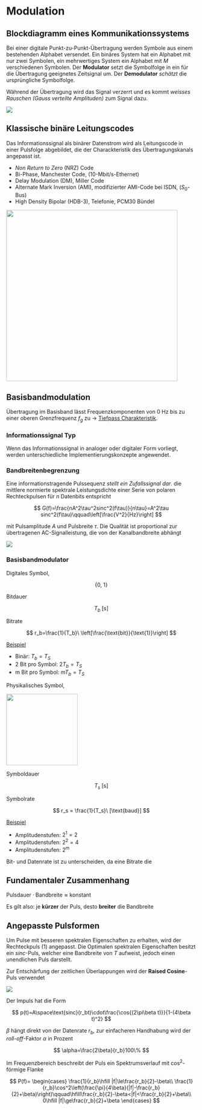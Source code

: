 # Modulation

## Blockdiagramm eines Kommunikationssystems

Bei einer digitale Punkt-zu-Punkt-Übertragung werden Symbole aus einem bestehenden Alphabet versendet. Ein binäres System hat ein Alphabet mit nur zwei Symbolen, ein mehrwertiges System ein Alphabet mit $M$ verschiedenen Symbolen. Der **Modulator** setzt die Symbolfolge in ein für die Übertragung geeignetes Zeitsignal um. Der **Demodulator** *schätzt* die ursprüngliche Symbolfolge.

Während der Übertragung wird das Signal verzerrt und es kommt *weisses Rauschen* *(Gauss verteilte Amplituden)* zum Signal dazu.

![](images/05_SchemaUebertrager.png)

## Klassische binäre Leitungscodes

Das Informationssignal als binärer Datenstrom wird als Leitungscode in einer Pulsfolge abgebildet, die der Charackteristik des Übertragungskanals angepasst ist.

-   *Non Return to Zero* (NRZ) Code
-   Bi-Phase, Manchester Code, (10-Mbit/s-Ethernet)
-   Delay Modulation (DM), Miller Code
-   Alternate Mark Inversion (AMI), modifizierter AMI-Code bei ISDN, ($S_0$-Bus)
-   High Density Bipolar (HDB-3), Telefonie, PCM30 Bündel

![](images/04_Signalverlaufe_einiger_Leitungscodes.png){fig-align="center" width="12cm"}

## Basisbandmodulation

Übertragung im Basisband lässt Frequenzkomponenten von $0\text{ Hz}$ bis zu einer oberen Grenzfrequenz $f_g$ zu $\rightarrow$ [Tiefpass Charakteristik]{.underline}.

::: callout-note
### Informationssignal Typ

Wenn das Informationssignal in analoger oder digitaler Form vorliegt, werden unterschiedliche Implementierungskonzepte angewendet.
:::

### Bandbreitenbegrenzung

Eine informationstragende Pulssequenz *stellt ein Zufallssignal dar*. die mittlere normierte spektrale Leistungsdichte einer Serie von polaren Rechteckpulsen für $n$ Datenbits entspricht

$$
G(f)=\frac{nA^2\tau^2sinc^2(f\tau)}{n\tau}=A^2\tau sinc^2(f\tau)\qquad\left[\frac{V^2}{Hz}\right]
$$

mit Pulsamplitude $A$ und Pulsbreite $\tau$. Die Qualität ist proportional zur übertragenen AC-Signalleistung, die von der Kanalbandbreite abhängt

![](images/05_Kanalbandbreitenbegrenzung.png)

### Basisbandmodulator

`\begin{multicols}{2}`{=latex}

Digitales Symbol, `\textcolor{NavyBlue}{Zahl}`{=latex}

$$
\{0,\ 1\}
$$

Bitdauer

$$
T_b\ [\text{s}]
$$

Bitrate

$$
r_b=\frac{1}{T_b}\ \left[\frac{\text{bit}}{\text{1}}\right]
$$

[Beispiel]{.underline}

-   Binär: $T_b=T_S$
-   2 Bit pro Symbol: $2T_b=T_S$
-   m Bit pro Symbol: $mT_b=T_S$

\columnbreak

Physikalisches Symbol, `\textcolor{NavyBlue}{Puls}`{=latex}

![](images/05_basisbandmodulator_puls.png){width="5cm"}

Symboldauer

$$
T_s\ [\text{s}]
$$

Symbolrate

$$
r_s = \frac{1}{T_s}\ [\text{baud}]
$$

[Beispiel]{.underline}

-   Amplitudenstufen: $2^1=2$
-   Amplitudenstufen: $2^2=4$
-   Amplitudenstufen: $2^m$

::: callout-tip
Bit- und Datenrate ist zu unterscheiden, da eine Bitrate die
:::

`\end{multicols}`{=latex}

::: callout-note
## Fundamentaler Zusammenhang

$\text{Pulsdauer}\cdot\text{Bandbreite}\approx\text{konstant}$

Es gilt also: je **kürzer** der Puls, desto **breiter** die Bandbreite
:::

## Angepasste Pulsformen

Um Pulse mit besseren spektralen Eigenschaften zu erhalten, wird der Rechteckpuls (1) angepasst. Die Optimalen spektralen Eigenschaften besitzt ein $sinc$-Puls, welcher eine Bandbreite von $T$ aufweist, jedoch einen unendlichen Puls darstellt.

Zur Entschärfung der zeitlichen Überlappungen wird der **Raised Cosine**-Puls verwendet

![](images/05_Pulsformen.png)

Der Impuls hat die Form

$$
p(t)=A\space\text{sinc}(r_bt)\cdot\frac{\cos{(2\pi\beta t)}}{1-(4\beta t)^2}
$$

$\beta$ hängt direkt von der Datenrate $r_b$, zur einfacheren Handhabung wird der *roll-off*-Faktor $\alpha$ in Prozent

$$
\alpha=\frac{2\beta}{r_b}100\%
$$

Im Frequenzbereich beschreibt der Puls ein Spektrumsverlauf mit $\cos^2$-förmige Flanke

$$
P(f)=
\begin{cases}
\frac{1}{r_b}\hfill |f|\le\frac{r_b}{2}-\beta\\
\frac{1}{r_b}\cos^2\left(\frac{\pi}{4\beta}(|f|-\frac{r_b}{2}+\beta)\right)\qquad\hfill\frac{r_b}{2}-\beta<|f|<\frac{r_b}{2}+\beta\\
0\hfill |f|\ge\frac{r_b}{2}+\beta
\end{cases}
$$